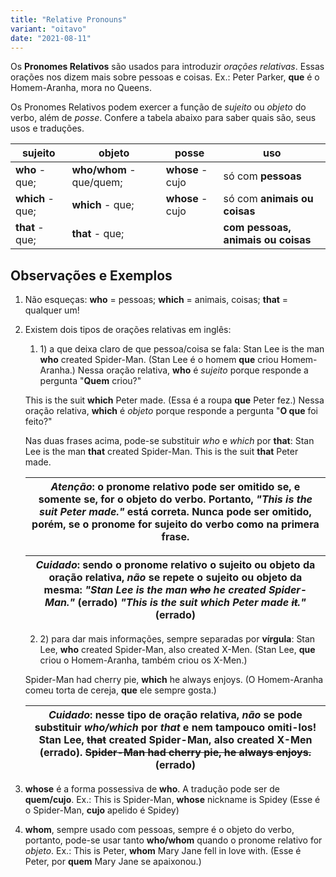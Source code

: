 ```yaml
---
title: "Relative Pronouns"
variant: "oitavo"
date: "2021-08-11"
---
```


Os **Pronomes Relativos** são usados para introduzir _orações relativas_. Essas orações nos dizem mais sobre pessoas e coisas. Ex.: Peter Parker, **que** é o Homem-Aranha, mora no Queens.

Os Pronomes Relativos podem exercer a função de _sujeito_ ou _objeto_ do verbo, além de _posse_. Confere a tabela abaixo para saber quais são, seus usos e traduções.

| sujeito          | objeto                   | posse            | uso                                |
| ---------------- | ------------------------ | ---------------- | ---------------------------------- |
| **who** - que;   | **who/whom** - que/quem; | **whose** - cujo | só com **pessoas**                 |
| **which** - que; | **which** - que;         | **whose** - cujo | só com **animais ou coisas**       |
| **that** - que;  | **that** - que;          |                  | **com pessoas, animais ou coisas** |

## Observações e Exemplos

1.  Não esqueças: **who** = pessoas; **which** = animais, coisas; **that** = qualquer um!

2.  Existem dois tipos de orações relativas em inglês:

    1. 1\) a que deixa claro de que pessoa/coisa se fala:
       Stan Lee is the man **who** created Spider-Man. (Stan Lee é o homem **que** criou Homem-Aranha.) Nessa oração relativa, **who** é _sujeito_ porque responde a pergunta "**Quem** criou?"

    This is the suit **which** Peter made. (Essa é a roupa **que** Peter fez.) Nessa oração relativa, **which** é _objeto_ porque responde a pergunta "**O que** foi feito?"

    Nas duas frases acima, pode-se substituir _who_ e _which_ por **that**: Stan Lee is the man **that** created Spider-Man. This is the suit **that** Peter made.

    | _Atenção_: o pronome relativo pode ser omitido se, e somente se, for o objeto do verbo. Portanto, _"This is the suit Peter made."_ está correta. Nunca pode ser omitido, porém, se o pronome for sujeito do verbo como na primera frase. |
    | ---------------------------------------------------------------------------------------------------------------------------------------------------------------------------------------------------------------------------------------- |

    | _Cuidado_: sendo o pronome relativo o sujeito ou objeto da oração relativa, _não_ se repete o sujeito ou objeto da mesma: _"Stan Lee is the man ~~who~~ he created Spider-Man."_ (errado) _"This is the suit which Peter made ~~it~~."_ (errado) |
    | ------------------------------------------------------------------------------------------------------------------------------------------------------------------------------------------------------------------------------------------------ |

    2.  2\) para dar mais informações, sempre separadas por **vírgula**:
        Stan Lee, **who** created Spider-Man, also created X-Men. (Stan Lee, **que** criou o Homem-Aranha, também criou os X-Men.)

    Spider-Man had cherry pie, **which** he always enjoys. (O Homem-Aranha comeu torta de cereja, **que** ele sempre gosta.)

    | _Cuidado_: nesse tipo de oração relativa, _não_ se pode substituir _who/which_ por _that_ e nem tampouco omiti-los! Stan Lee, ~~that~~ created Spider-Man, also created X-Men (errado). ~~Spider-Man had cherry pie, he always enjoys.~~ (errado) |
    | ------------------------------------------------------------------------------------------------------------------------------------------------------------------------------------------------------------------------------------------------- |

3.  **whose** é a forma possessiva de **who**. A tradução pode ser de **quem/cujo**. Ex.: This is Spider-Man, **whose** nickname is Spidey (Esse é o Spider-Man, **cujo** apelido é Spidey)

4.  **whom**, sempre usado com pessoas, sempre é o objeto do verbo, portanto, pode-se usar tanto **who/whom** quando o pronome relativo for _objeto_. Ex.: This is Peter, **whom** Mary Jane fell in love with. (Esse é Peter, por **quem** Mary Jane se apaixonou.)
